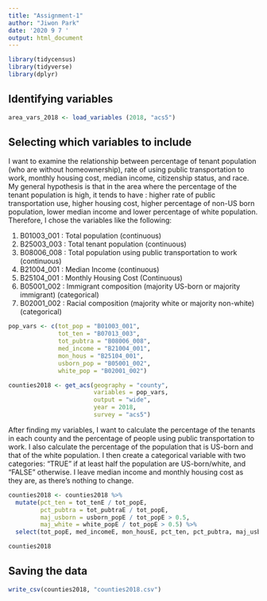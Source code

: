 ```yaml
---
title: "Assignment-1"
author: "Jiwon Park"
date: '2020 9 7 '
output: html_document
---
```

```r
library(tidycensus)
library(tidyverse)
library(dplyr)
```

## Identifying variables

```r
area_vars_2018 <- load_variables (2018, "acs5")
```

## Selecting which variables to include

I want to examine the relationship between percentage of tenant population (who are without homeownership), rate of using public transportation to work, monthly housing cost, median income, citizenship status, and race. My general hypothesis is that in the area where the percentage of the tenant population is high, it tends to have : higher rate of public transportation use, higher housing cost, higher percentage of non-US born population, lower median income and lower percentage of white population. Therefore, I chose the variables like the following:

1. B01003_001 : Total population (continuous)
2. B25003_003 : Total tenant population (continuous)
3. B08006_008 : Total population using public transportation to work (continuous)
4. B21004_001 : Median Income (continuous) 
5. B25104_001 : Monthly Housing Cost (Continuous)
5. B05001_002 : Immigrant composition (majority US-born or majority immigrant) (categorical)
6. B02001_002 : Racial composition (majority white or majority non-white) (categorical)

```r
pop_vars <- c(tot_pop = "B01003_001",
              tot_ten = "B07013_003", 
              tot_pubtra = "B08006_008",
              med_income = "B21004_001",
              mon_hous = "B25104_001", 
              usborn_pop = "B05001_002",
              white_pop = "B02001_002")

counties2018 <- get_acs(geography = "county",
                        variables = pop_vars,
                        output = "wide",
                        year = 2018,
                        survey = "acs5")
```
After finding my variables, I want to calculate the percentage of the tenants in each county and the percentage of people using public transportation to work. I also calculate the percentage of the population that is US-born and that of the white population. I then create a categorical variable with two categories: "TRUE" if at least half the population are US-born/white, and "FALSE" otherwise. I leave median income and monthly housing cost as they are, as there's nothing to change.

```r
counties2018 <- counties2018 %>%
  mutate(pct_ten = tot_tenE / tot_popE,
         pct_pubtra = tot_pubtraE / tot_popE,
         maj_usborn = usborn_popE / tot_popE > 0.5,
         maj_white = white_popE / tot_popE > 0.5) %>% 
  select(tot_popE, med_incomeE, mon_housE, pct_ten, pct_pubtra, maj_usborn, maj_white)

counties2018
```

## Saving the data

```r
write_csv(counties2018, "counties2018.csv")
```

